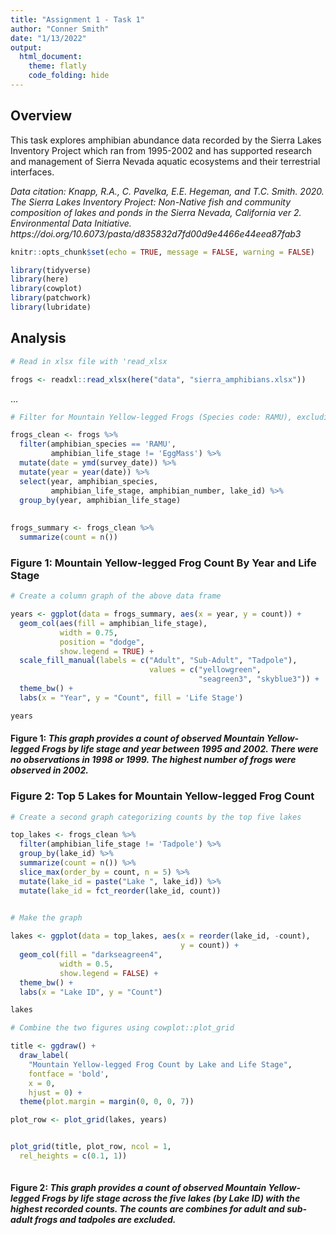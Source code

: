 ```yaml
---
title: "Assignment 1 - Task 1"
author: "Conner Smith"
date: "1/13/2022"
output: 
  html_document: 
    theme: flatly
    code_folding: hide
---
```


## **Overview**

This task explores amphibian abundance data recorded by the Sierra Lakes Inventory Project which ran from 1995-2002 and has supported research and management of Sierra Nevada aquatic ecosystems and their terrestrial interfaces.  

*Data citation: Knapp, R.A., C. Pavelka, E.E. Hegeman, and T.C. Smith. 2020. The Sierra Lakes Inventory Project: Non-Native fish and community composition of lakes and ponds in the Sierra Nevada, California ver 2. Environmental Data Initiative. https://doi.org/10.6073/pasta/d835832d7fd00d9e4466e44eea87fab3*

```r
knitr::opts_chunk$set(echo = TRUE, message = FALSE, warning = FALSE)

library(tidyverse)
library(here)
library(cowplot)
library(patchwork)
library(lubridate)

```

## **Analysis**

```r
# Read in xlsx file with 'read_xlsx

frogs <- readxl::read_xlsx(here("data", "sierra_amphibians.xlsx"))
```

... 

```r
# Filter for Mountain Yellow-legged Frogs (Species code: RAMU), excluding egg life stage (code: EggMass) and group by year and lifestage. 

frogs_clean <- frogs %>% 
  filter(amphibian_species == 'RAMU',
         amphibian_life_stage != 'EggMass') %>% 
  mutate(date = ymd(survey_date)) %>%
  mutate(year = year(date)) %>% 
  select(year, amphibian_species, 
         amphibian_life_stage, amphibian_number, lake_id) %>%
  group_by(year, amphibian_life_stage) 
  
  
frogs_summary <- frogs_clean %>% 
  summarize(count = n())

```

### **Figure 1: Mountain Yellow-legged Frog Count By Year and Life Stage**

```r
# Create a column graph of the above data frame

years <- ggplot(data = frogs_summary, aes(x = year, y = count)) +
  geom_col(aes(fill = amphibian_life_stage), 
           width = 0.75, 
           position = "dodge",
           show.legend = TRUE) +
  scale_fill_manual(labels = c("Adult", "Sub-Adult", "Tadpole"),
                               values = c("yellowgreen",
                                          "seagreen3", "skyblue3")) +
  theme_bw() +
  labs(x = "Year", y = "Count", fill = 'Life Stage')

years

```

#### **Figure 1:** *This graph provides a count of observed Mountain Yellow-legged Frogs by life stage and year between 1995 and 2002. There were no observations in 1998 or 1999. The highest number of frogs were observed in 2002.*

### **Figure 2: Top 5 Lakes for Mountain Yellow-legged Frog Count**

```r
# Create a second graph categorizing counts by the top five lakes 

top_lakes <- frogs_clean %>%
  filter(amphibian_life_stage != 'Tadpole') %>% 
  group_by(lake_id) %>%
  summarize(count = n()) %>% 
  slice_max(order_by = count, n = 5) %>% 
  mutate(lake_id = paste("Lake ", lake_id)) %>% 
  mutate(lake_id = fct_reorder(lake_id, count))
  

# Make the graph

lakes <- ggplot(data = top_lakes, aes(x = reorder(lake_id, -count), 
                                      y = count)) +
  geom_col(fill = "darkseagreen4",
           width = 0.5,
           show.legend = FALSE) +
  theme_bw() +
  labs(x = "Lake ID", y = "Count")

lakes
```

```r
# Combine the two figures using cowplot::plot_grid

title <- ggdraw() + 
  draw_label(
    "Mountain Yellow-legged Frog Count by Lake and Life Stage",
    fontface = 'bold',
    x = 0,
    hjust = 0) +
  theme(plot.margin = margin(0, 0, 0, 7))

plot_row <- plot_grid(lakes, years)


plot_grid(title, plot_row, ncol = 1,
  rel_heights = c(0.1, 1))



```


#### **Figure 2:** *This graph provides a count of observed Mountain Yellow-legged Frogs by life stage across the five lakes (by Lake ID) with the highest recorded counts. The counts are combines for adult and sub-adult frogs and tadpoles are excluded.*

```r

```

